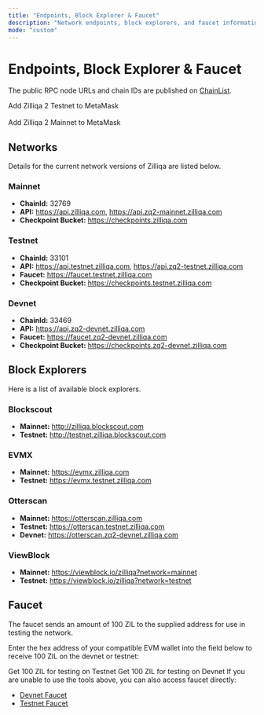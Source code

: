 ```yaml
---
title: "Endpoints, Block Explorer & Faucet"
description: "Network endpoints, block explorers, and faucet information for Zilliqa 2.0"
mode: "custom"
---
```


# Endpoints, Block Explorer & Faucet

The public RPC node URLs and chain IDs are published on [ChainList](https://chainlist.org/?search=zilliqa&testnets=true).

<CardGroup cols={2}>

<Card title="New Card" icon="sparkles">
  
</Card>

<Card title="Add Zilliqa 2 Testnet" icon="link" href="#">
  Add Zilliqa 2 Testnet to MetaMask
</Card>

<br />

<br />

<Card title="Add Zilliqa 2 Mainnet" icon="link" href="#">
  Add Zilliqa 2 Mainnet to MetaMask
</Card>

</CardGroup>

## Networks

Details for the current network versions of Zilliqa are listed below.

### Mainnet

- **ChainId:** 32769
- **API:** https://api.zilliqa.com, https://api.zq2-mainnet.zilliqa.com
- **Checkpoint Bucket:** https://checkpoints.zilliqa.com

### Testnet

- **ChainId:** 33101
- **API:** https://api.testnet.zilliqa.com, https://api.zq2-testnet.zilliqa.com
- **Faucet:** https://faucet.testnet.zilliqa.com
- **Checkpoint Bucket:** https://checkpoints.testnet.zilliqa.com

### Devnet

- **ChainId:** 33469
- **API:** https://api.zq2-devnet.zilliqa.com
- **Faucet:** https://faucet.zq2-devnet.zilliqa.com
- **Checkpoint Bucket:** https://checkpoints.zq2-devnet.zilliqa.com

## Block Explorers

Here is a list of available block explorers.

### Blockscout

- **Mainnet:** http://zilliqa.blockscout.com
- **Testnet:** http://testnet.zilliqa.blockscout.com

### EVMX

- **Mainnet:** https://evmx.zilliqa.com
- **Testnet:** https://evmx.testnet.zilliqa.com

### Otterscan

- **Mainnet:** https://otterscan.zilliqa.com
- **Testnet:** https://otterscan.testnet.zilliqa.com
- **Devnet:** https://otterscan.zq2-devnet.zilliqa.com

### ViewBlock

- **Mainnet:** https://viewblock.io/zilliqa?network=mainnet
- **Testnet:** https://viewblock.io/zilliqa?network=testnet

## Faucet

The faucet sends an amount of 100 ZIL to the supplied address for use in testing the network.

Enter the hex address of your compatible EVM wallet into the field below to receive 100 ZIL on the devnet or testnet:

<CardGroup cols={2}>
  <Card title="Testnet Faucet" icon="droplet" href="https://faucet.testnet.zilliqa.com">
    Get 100 ZIL for testing on Testnet
  </Card>
  <Card title="Devnet Faucet" icon="droplet" href="https://faucet.zq2-devnet.zilliqa.com">
    Get 100 ZIL for testing on Devnet
  </Card>
</CardGroup>

<Note>
  If you are unable to use the tools above, you can also access faucet directly:

  - [Devnet Faucet](https://faucet.zq2-devnet.zilliqa.com)
  - [Testnet Faucet](https://faucet.testnet.zilliqa.com)
</Note>